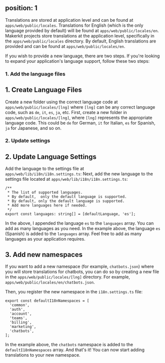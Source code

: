 position: 1
---

Translations are stored at application level and can be found at `apps/web/public/locales`. Translations for English (which is the only language provided by default) will be found at `apps/web/public/locales/en`.
Makerkit projects store translations at the application level, specifically in the `apps/web/public/locales` directory. By default, English translations are provided and can be found at `apps/web/public/locales/en`.

If you wish to provide a new language, there are two steps.
If you're looking to expand your application's language support, follow these two steps:

### 1. Add the language files
## 1. Create Language Files

Create a new folder using the correct language code at `apps/web/public/locales/[lng]` where `[lng]` can be any correct language code, such as `de`, `it`, `es`, `ja`, etc.
First, create a new folder in `apps/web/public/locales/[lng]`, where `[lng]` represents the appropriate language code. This could be `de` for German, `it` for Italian, `es` for Spanish, `ja` for Japanese, and so on.

### 2. Update settings
## 2. Update Language Settings

Add the language to the settings file at `apps/web/lib/i18n/i18n.settings.ts`:
Next, add the new language to the settings file located at `apps/web/lib/i18n/i18n.settings.ts`:

```tsx
/**
 * The list of supported languages.
 * By default,  only the default language is supported.
 * By default, only the default language is supported.
 * Add more languages here if needed.
 */
export const languages: string[] = [defaultLanguage, 'es'];
```

In the above, I appended the language `es` to the `languages` array. You can add as many languages as you need.
In the example above, the language `es` (Spanish) is added to the `languages` array. Feel free to add as many languages as your application requires.

## 3. Add new namespaces

If you want to add a new namespace (for example, `chatbots.json`) where you will store translations for chatbots, you can do so by creating a new file in the `apps/web/public/locales/[lng]` directory. For example, `apps/web/public/locales/en/chatbots.json`.

Then, you register the new namespace in the `i18n.settings.ts` file:

```tsx {8} title="apps/web/lib/i18n/i18n.settings.ts"
export const defaultI18nNamespaces = [
  'common',
  'auth',
  'account',
  'teams',
  'billing',
  'marketing',
  'chatbots',
];
```

In the example above, the `chatbots` namespace is added to the `defaultI18nNamespaces` array. And that's it! You can now start adding translations to your new namespace.
